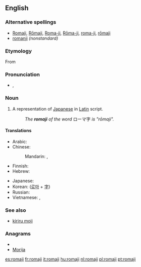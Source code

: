 {{wikipedia}}
{{also|rōmaji}}
==English==

===Alternative spellings===
* [[Romaji]], [[Rōmaji]], [[Roma-ji]], [[Rōma-ji]], [[roma-ji]], [[rōmaji]]
* [[romanji]] ''(nonstandard)''

===Etymology===
From {{etyl|ja}} {{term|ローマ字|sc=Jpan|tr=[[rōmaji]]||roman letters|lang=ja}}

===Pronunciation===
* {{a|US}} {{IPA|/ˈɹoʊmədʒi/}}, {{SAMPA|/"rzoUm@dZi/}}

===Noun===
{{en-noun|romaji}}

# A representation of [[Japanese]] in [[Latin]] script.
#: ''The '''romaji''' of the word'' ローマ字 ''is "rōmaji".''

====Translations====
{{trans-top|A representation of Japanese in Latin script}}
* Arabic: {{t+|ar|روماجي|m|tr=ruumaji}}
* Chinese:
*: Mandarin: {{t-|cmn|羅馬字|sc=Hani}},  {{t-|cmn|罗马字|tr=Luómǎ-zì|sc=Hani}}
* Finnish: {{t-|fi|romaji}}
* Hebrew: {{t|he|רומאג׳י|m|tr=romáji}}
{{trans-mid}}
* Japanese: {{t+|ja|ローマ字|tr=ろーまじ, Rōma-ji}}
* Korean: {{t+|ko|로마자|tr=Romaja|sc=Hang}} ([[로마]] + [[字]])
* Russian: {{t+|ru|ромадзи|f|tr=rómadzi}} {{indeclinable}}
* Vietnamese: {{t|vi|chữ cái Latinh|xs=Vietnamese}}, {{t|vi|chữ Latinh|xs=Vietnamese}}
{{trans-bottom}}

===See also===
* [[kiriru moji]]

===Anagrams===
* {{alphagram|aijmor}}
* [[Morija#English|Morija]]

[[es:romaji]]
[[fr:romaji]]
[[it:romaji]]
[[hu:romaji]]
[[nl:romaji]]
[[pl:romaji]]
[[pt:romaji]]